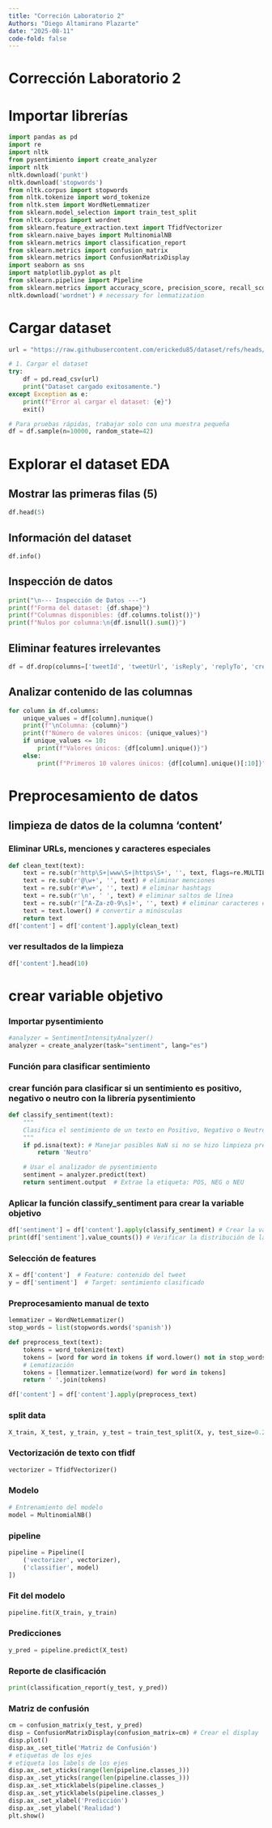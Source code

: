 ```yaml
---
title: "Correción Laboratorio 2"
Authors: "Diego Altamirano Plazarte"
date: "2025-08-11"
code-fold: false
---
```

# Corrección Laboratorio 2
# Importar librerías
```python
import pandas as pd
import re
import nltk
from pysentimiento import create_analyzer
import nltk
nltk.download('punkt')
nltk.download('stopwords')
from nltk.corpus import stopwords
from nltk.tokenize import word_tokenize
from nltk.stem import WordNetLemmatizer
from sklearn.model_selection import train_test_split
from nltk.corpus import wordnet
from sklearn.feature_extraction.text import TfidfVectorizer
from sklearn.naive_bayes import MultinomialNB
from sklearn.metrics import classification_report
from sklearn.metrics import confusion_matrix
from sklearn.metrics import ConfusionMatrixDisplay
import seaborn as sns
import matplotlib.pyplot as plt
from sklearn.pipeline import Pipeline
from sklearn.metrics import accuracy_score, precision_score, recall_score, f1_score
nltk.download('wordnet') # necessary for lemmatization
```
# Cargar dataset
```python
url = "https://raw.githubusercontent.com/erickedu85/dataset/refs/heads/master/tweets/tweets_totales_con_sentimiento_ml.csv"

# 1. Cargar el dataset
try:
    df = pd.read_csv(url)
    print("Dataset cargado exitosamente.")
except Exception as e:
    print(f"Error al cargar el dataset: {e}")
    exit()

# Para pruebas rápidas, trabajar solo con una muestra pequeña
df = df.sample(n=10000, random_state=42)
```
# Explorar el dataset EDA
## Mostrar las primeras filas (5)
```python
df.head(5)
```
## Información del dataset
```python
df.info()
```
## Inspección de datos
```python
print("\n--- Inspección de Datos ---")
print(f"Forma del dataset: {df.shape}")
print(f"Columnas disponibles: {df.columns.tolist()}")
print(f"Nulos por columna:\n{df.isnull().sum()}")
```
## Eliminar features irrelevantes
```python
df = df.drop(columns=['tweetId', 'tweetUrl', 'isReply', 'replyTo', 'createdAt', 'authorId', 'authorName', 'authorUsername', 'authorVerified', 'authorFollowers', 'authorProfilePic', 'authorJoinDate', 'source', 'hashtags', 'mentions', 'conversationId', 'inReplyToId', 'Date', 'time_response', 'account_age_days', 'mentions_count', 'hashtags_count', 'content_length', 'has_profile_picture', 'sentiment_polarity']) # eliminar columnas irrelevantes
```

## Analizar contenido de las columnas
```python
for column in df.columns:
    unique_values = df[column].nunique()
    print(f"\nColumna: {column}")
    print(f"Número de valores únicos: {unique_values}")
    if unique_values <= 10:
        print(f"Valores únicos: {df[column].unique()}")
    else:
        print(f"Primeros 10 valores únicos: {df[column].unique()[:10]}")
```
# Preprocesamiento de datos
## limpieza de datos de la columna 'content'
### Eliminar URLs, menciones y caracteres especiales
```python
def clean_text(text):
    text = re.sub(r'http\S+|www\S+|https\S+', '', text, flags=re.MULTILINE) # eliminar URLs
    text = re.sub(r'@\w+', '', text) # eliminar menciones
    text = re.sub(r'#\w+', '', text) # eliminar hashtags
    text = re.sub(r'\n', ' ', text) # eliminar saltos de línea
    text = re.sub(r'[^A-Za-z0-9\s]+', '', text) # eliminar caracteres especiales
    text = text.lower() # convertir a minúsculas
    return text
df['content'] = df['content'].apply(clean_text)
```
### ver resultados de la limpieza
```python
df['content'].head(10)
```
# crear variable objetivo
### Importar pysentimiento
```python
#analyzer = SentimentIntensityAnalyzer()
analyzer = create_analyzer(task="sentiment", lang="es")
```
### Función para clasificar sentimiento
### crear función para clasificar si un sentimiento es positivo, negativo o neutro con la librería pysentimiento
```python
def classify_sentiment(text):
    """
    Clasifica el sentimiento de un texto en Positivo, Negativo o Neutro.
    """
    if pd.isna(text): # Manejar posibles NaN si no se hizo limpieza previa
        return 'Neutro'

    # Usar el analizador de pysentimiento
    sentiment = analyzer.predict(text)
    return sentiment.output  # Extrae la etiqueta: POS, NEG o NEU

```
### Aplicar la función classify_sentiment para crear la variable objetivo
```python
df['sentiment'] = df['content'].apply(classify_sentiment) # Crear la variable objetivo basada en el contenido del tweet
print(df['sentiment'].value_counts()) # Verificar la distribución de las clases
```

### Selección de features
```python
X = df['content']  # Feature: contenido del tweet
y = df['sentiment']  # Target: sentimiento clasificado
```
### Preprocesamiento manual de texto
```python
lemmatizer = WordNetLemmatizer()
stop_words = list(stopwords.words('spanish'))

def preprocess_text(text):
    tokens = word_tokenize(text)
    tokens = [word for word in tokens if word.lower() not in stop_words] # Eliminar stopwords 
    # Lematización
    tokens = [lemmatizer.lemmatize(word) for word in tokens]
    return ' '.join(tokens)

df['content'] = df['content'].apply(preprocess_text)
```
### split data
```python
X_train, X_test, y_train, y_test = train_test_split(X, y, test_size=0.2, random_state=42)
```
### Vectorización de texto con tfidf
```python
vectorizer = TfidfVectorizer()
```
### Modelo
```python
# Entrenamiento del modelo
model = MultinomialNB()
```
### pipeline
```python


pipeline = Pipeline([
    ('vectorizer', vectorizer),
    ('classifier', model)
])
```
### Fit del modelo
```python
pipeline.fit(X_train, y_train)
```
### Predicciones
```python
y_pred = pipeline.predict(X_test)   
```
### Reporte de clasificación
```python
print(classification_report(y_test, y_pred))
```
### Matriz de confusión
```python
cm = confusion_matrix(y_test, y_pred)
disp = ConfusionMatrixDisplay(confusion_matrix=cm) # Crear el display
disp.plot()
disp.ax_.set_title('Matriz de Confusión') 
# etiquetas de los ejes
# etiqueta los labels de los ejes
disp.ax_.set_xticks(range(len(pipeline.classes_)))
disp.ax_.set_yticks(range(len(pipeline.classes_))) 
disp.ax_.set_xticklabels(pipeline.classes_)
disp.ax_.set_yticklabels(pipeline.classes_)
disp.ax_.set_xlabel('Predicción')
disp.ax_.set_ylabel('Realidad')
plt.show()
```
